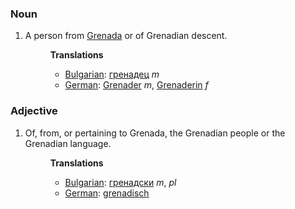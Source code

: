 ===Noun===
#A person from [[Grenada]] or of Grenadian descent.
#:'''Translations'''
#:*[[Bulgarian]]: [[гренадец]] ''m''
#:*[[German]]: [[Grenader]] ''m'', [[Grenaderin]] ''f''

===Adjective===
#Of, from, or pertaining to Grenada, the Grenadian people or the Grenadian language.
#:'''Translations'''
#:*[[Bulgarian]]: [[гренадски]] ''m'', ''pl''
#:*[[German]]: [[grenadisch]]
